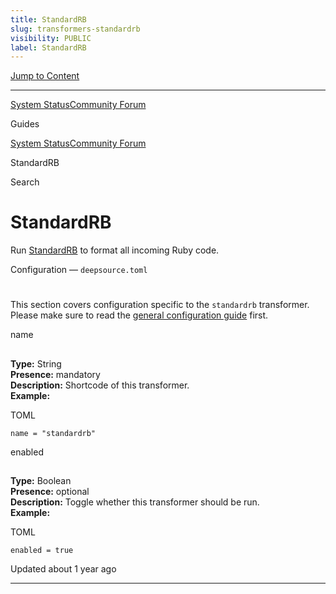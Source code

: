 ```yaml
---
title: StandardRB
slug: transformers-standardrb
visibility: PUBLIC
label: StandardRB
---
```

[Jump to Content](#content)

* * *

[System Status](https://deepsourcestatus.com/)[Community Forum](https://discuss.deepsource.com/)

Guides

[System Status](https://deepsourcestatus.com/)[Community Forum](https://discuss.deepsource.com/)

StandardRB

Search

StandardRB
==========

Run [StandardRB](https://github.com/standardrb/standard) to format all incoming Ruby code.

Configuration — `deepsource.toml`

[](#configuration--deepsourcetoml)
=======================================================================

This section covers configuration specific to the `standardrb` transformer. Please make sure to read the [general configuration guide](https://deepsource-docs.readme.io/docs/configuration) first.

name

[](#name)
-----------------

**Type:** String  
**Presence:** mandatory  
**Description:** Shortcode of this transformer.  
**Example:**

TOML

`name = "standardrb"`

enabled

[](#enabled)
-----------------------

**Type:** Boolean  
**Presence:** optional  
**Description:** Toggle whether this transformer should be run.  
**Example:**

TOML

`enabled = true`

Updated about 1 year ago

* * *
